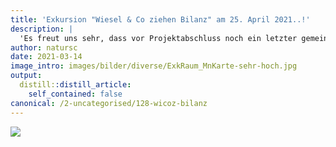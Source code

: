 ```yaml
---
title: 'Exkursion "Wiesel & Co ziehen Bilanz" am 25. April 2021..!'
description: |
  'Es freut uns sehr, dass vor Projektabschluss noch ein letzter gemeinsamer Austausch mit einer Exkursion und anschliessendem Zmittag möglich ist! -> am Sonntag, 25. April, 9.30 bis ca. 12 Uhr am Wädenswiler Berg   Wir werden allen Typen von Lebensraum-Massnahmen begegnen, die unser Projekt «Wiesel & Co am Zimmerberg» zum Ziel hat. Seit 2014 wurden mehr als 450 Klein- und Grossstrukturen realisiert und acht Streuhütten in Stand gestellt. Was bewog die Landwirte sich zu beteiligen und wie haben die Kleinraubtiere auf die Aufwertungen angesprochen? Die gewonnenen Erkenntnisse sollen auch einen Blick für die Zukunft ermöglichen. Die Einladung richtet sich an alle beteiligten Sektoren: interessierte Bevölkerung, Landwirtschaft, Behörden, Jagd, Naturschutz, Forschung & Planung etc. Wir freuen uns über eine rege Beteiligung an diesem finalen Informationsaustausch! Aufgrund den herrschenden Einschränkungen ist eine Anmeldung für die Exkursion und den anschliessenden, optionalen Zmittag vorausgesetzt - Teilnehmerzahl auf 42 beschränkt. Anmeldeschluss Do 22.4 um 10 Uhr. Details im Anmeldeformular. Der Plan für den Rückweg kann hier heruntergeladen werden. Auf Wiedersehen am Wädenswiler Berg!   Die Präsenzveranstaltung mit Berichterstattungen und Podiumsdiskussion am 20. März konnte leider nicht stattfinden. Schade, denn Wiesel & Co am Zimmerberg befindet sich im 7ten und letzten Jahr und wird ab Mitte 2021 nicht mehr in dieser Form aktiv sein. Um die Erkenntnisse dennoch lustvoll zu vermitteln und einen Ausblick zu wagen, werden als Ersatz für die Präsenzveranstaltungen kurze Videos geschnitten. Dazu durften wir bereits mit 15 Beteiligten ein Interview führen. Sie dürfen mit uns gespannt sein, wie die Publikation auf unserer Website bzw. via Newsletter ausschauen wird. '
author: natursc
date: 2021-03-14
image_intro: images/bilder/diverse/ExkRaum_MnKarte-sehr-hoch.jpg
output:
  distill::distill_article:
    self_contained: false
canonical: /2-uncategorised/128-wicoz-bilanz
---
```


![](images/bilder/diverse/ExkRaum_MnKarte-sehr-hoch.jpg) <!--image_intro-->



<!--http://wieselundco.ch/2-uncategorised/128-wicoz-bilanz-->
